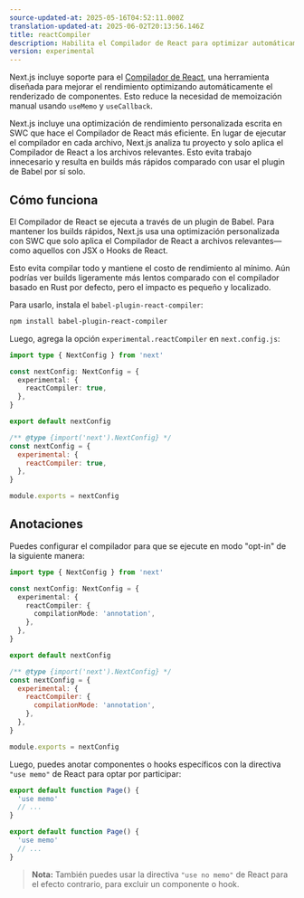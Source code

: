 ```yaml
---
source-updated-at: 2025-05-16T04:52:11.000Z
translation-updated-at: 2025-06-02T20:13:56.146Z
title: reactCompiler
description: Habilita el Compilador de React para optimizar automáticamente el renderizado de componentes.
version: experimental
---
```


Next.js incluye soporte para el [Compilador de React](https://react.dev/learn/react-compiler), una herramienta diseñada para mejorar el rendimiento optimizando automáticamente el renderizado de componentes. Esto reduce la necesidad de memoización manual usando `useMemo` y `useCallback`.

Next.js incluye una optimización de rendimiento personalizada escrita en SWC que hace el Compilador de React más eficiente. En lugar de ejecutar el compilador en cada archivo, Next.js analiza tu proyecto y solo aplica el Compilador de React a los archivos relevantes. Esto evita trabajo innecesario y resulta en builds más rápidos comparado con usar el plugin de Babel por sí solo.

## Cómo funciona

El Compilador de React se ejecuta a través de un plugin de Babel. Para mantener los builds rápidos, Next.js usa una optimización personalizada con SWC que solo aplica el Compilador de React a archivos relevantes—como aquellos con JSX o Hooks de React.

Esto evita compilar todo y mantiene el costo de rendimiento al mínimo. Aún podrías ver builds ligeramente más lentos comparado con el compilador basado en Rust por defecto, pero el impacto es pequeño y localizado.

Para usarlo, instala el `babel-plugin-react-compiler`:

```bash filename="Terminal"
npm install babel-plugin-react-compiler
```

Luego, agrega la opción `experimental.reactCompiler` en `next.config.js`:

```ts filename="next.config.ts" switcher
import type { NextConfig } from 'next'

const nextConfig: NextConfig = {
  experimental: {
    reactCompiler: true,
  },
}

export default nextConfig
```

```js filename="next.config.js" switcher
/** @type {import('next').NextConfig} */
const nextConfig = {
  experimental: {
    reactCompiler: true,
  },
}

module.exports = nextConfig
```

## Anotaciones

Puedes configurar el compilador para que se ejecute en modo "opt-in" de la siguiente manera:

```ts filename="next.config.ts" switcher
import type { NextConfig } from 'next'

const nextConfig: NextConfig = {
  experimental: {
    reactCompiler: {
      compilationMode: 'annotation',
    },
  },
}

export default nextConfig
```

```js filename="next.config.js" switcher
/** @type {import('next').NextConfig} */
const nextConfig = {
  experimental: {
    reactCompiler: {
      compilationMode: 'annotation',
    },
  },
}

module.exports = nextConfig
```

Luego, puedes anotar componentes o hooks específicos con la directiva `"use memo"` de React para optar por participar:

```ts filename="app/page.tsx" switcher
export default function Page() {
  'use memo'
  // ...
}
```

```js filename="app/page.js" switcher
export default function Page() {
  'use memo'
  // ...
}
```

> **Nota:** También puedes usar la directiva `"use no memo"` de React para el efecto contrario, para excluir un componente o hook.